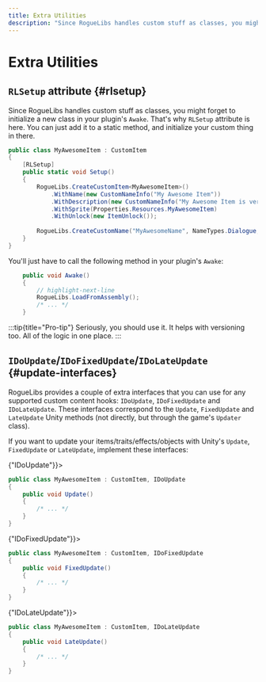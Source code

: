 ```yaml
---
title: Extra Utilities
description: "Since RogueLibs handles custom stuff as classes, you might forget to initialize a new class in your plugin's `Awake`. That's why `RLSetup` attribute is here. You can just add it to a static method, and initialize your custom thing in there. Also, RogueLibs provides interfaces for your custom hooks to use Unity's Update, FixedUpdate and LateUpdate events."
---
```


# Extra Utilities

## `RLSetup` attribute {#rlsetup}

Since RogueLibs handles custom stuff as classes, you might forget to initialize a new class in your plugin's `Awake`. That's why `RLSetup` attribute is here. You can just add it to a static method, and initialize your custom thing in there.

```csharp title="/MyAwesomeProject/MyAwesomeItem.cs"
public class MyAwesomeItem : CustomItem
{
    [RLSetup]
    public static void Setup()
    {
        RogueLibs.CreateCustomItem<MyAwesomeItem>()
            .WithName(new CustomNameInfo("My Awesome Item"))
            .WithDescription(new CustomNameInfo("My Awesome Item is very cool and does a lot of great stuff, and it's also awesome."))
            .WithSprite(Properties.Resources.MyAwesomeItem)
            .WithUnlock(new ItemUnlock());
        
        RogueLibs.CreateCustomName("MyAwesomeName", NameTypes.Dialogue, new CustomNameInfo("That's awesome!"));
    }
}
```

You'll just have to call the following method in your plugin's `Awake`:

```csharp title="/MyAwesomeProject/MyAwesomePlugin.cs"
    public void Awake()
    {
        // highlight-next-line
        RogueLibs.LoadFromAssembly();
        /* ... */
    }
```

:::tip{title="Pro-tip"}
Seriously, you should use it. It helps with versioning too. All of the logic in one place.
:::

## `IDoUpdate`/`IDoFixedUpdate`/`IDoLateUpdate` {#update-interfaces}

RogueLibs provides a couple of extra interfaces that you can use for any supported custom content hooks: `IDoUpdate`, `IDoFixedUpdate` and `IDoLateUpdate`. These interfaces correspond to the `Update`, `FixedUpdate` and `LateUpdate` Unity methods (not directly, but through the game's `Updater` class).

If you want to update your items/traits/effects/objects with Unity's `Update`, `FixedUpdate` or `LateUpdate`, implement these interfaces:

<Tabs>
<TabItem value="IDoUpdate" label={<code>{"IDoUpdate"}</code>}>

```csharp title="/MyAwesomeProject/MyAwesomeItem.cs"
public class MyAwesomeItem : CustomItem, IDoUpdate
{
    public void Update()
    {
        /* ... */
    }
}
```

</TabItem>
<TabItem value="IDoFixedUpdate" label={<code>{"IDoFixedUpdate"}</code>}>

```csharp title="/MyAwesomeProject/MyAwesomeItem.cs"
public class MyAwesomeItem : CustomItem, IDoFixedUpdate
{
    public void FixedUpdate()
    {
        /* ... */
    }
}
```

</TabItem>
<TabItem value="IDoLateUpdate" label={<code>{"IDoLateUpdate"}</code>}>

```csharp title="/MyAwesomeProject/MyAwesomeItem.cs"
public class MyAwesomeItem : CustomItem, IDoLateUpdate
{
    public void LateUpdate()
    {
        /* ... */
    }
}
```

</TabItem>
</Tabs>
